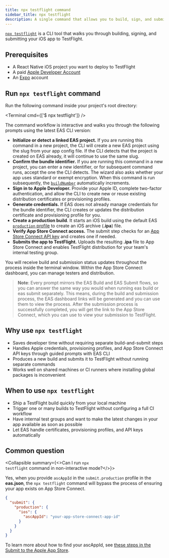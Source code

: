 ```yaml
---
title: npx testflight command
sidebar_title: npx testflight
description: A single command that allows you to build, sign, and submit your iOS app to TestFlight.
---
```



[`npx testflight`](https://www.npmjs.com/package/testflight) is a CLI tool that walks you through building, signing, and submitting your iOS app to TestFlight.

## Prerequisites

- A React Native iOS project you want to deploy to TestFlight
- A paid [Apple Developer Account](https://developer.apple.com/account/)
- An [Expo](https://expo.dev/signup) account

## Run `npx testflight` command

Run the following command inside your project's root directory:

<Terminal cmd={['$ npx testflight']} />

The command workflow is interactive and walks you through the following prompts using the latest EAS CLI version:

- **Initialize or detect a linked EAS project.** If you are running this command in a new project, the CLI will create a new EAS project using the slug from your app config file. If the CLI detects that the project is created on EAS already, it will continue to use the same slug.
- **Confirm the bundle identifier.** If you are running this command in a new project, you can enter a new identifier, or for subsequent command runs, accept the one the CLI detects. The wizard also asks whether your app uses standard or exempt encryption. When this command is run subsequently, the [`buildNumber`](/tutorial/eas/manage-app-versions/#understanding-developer-facing-and-user-facing-app-versions) automatically increments.
- **Sign in to Apple Developer.** Provide your Apple ID, complete two-factor authentication, and allow the CLI to create new or reuse existing distribution certificates or provisioning profiles.
- **Generate credentials.** If EAS does not already manage credentials for the bundle identifier, the CLI creates or updates the distribution certificate and provisioning profile for you.
- **Create a production build**. It starts an iOS build using the default EAS [`production` profile](/build/eas-json/#production-builds) to create an iOS archive (**.ipa**) file.
- **Verify App Store Connect access.** The submit step checks for an [App Store Connect API key](https://expo.fyi/creating-asc-api-key) and creates one if needed.
- **Submits the app to TestFlight.** Uploads the resulting **.ipa** file to App Store Connect and enables TestFlight distribution for your team's internal testing group.

You will receive build and submission status updates throughout the process inside the terminal window. Within the App Store Connect dashboard, you can manage testers and distribution.

> **Note**: Every prompt mirrors the EAS Build and EAS Submit flows, so you can answer the same way you would when running eas build or eas submit separately. This means, during the build and submission process, the EAS dashboard links will be generated and you can use them to view the process. After the submission process is successfully completed, you will get the link to the App Store Connect, which you can use to view your submission to TestFlight.

## Why use `npx testflight`

- Saves developer time without requiring separate build-and-submit steps
- Handles Apple credentials, provisioning profiles, and App Store Connect API keys through guided prompts with EAS CLI
- Produces a new build and submits it to TestFlight without running separate commands
- Works well on shared machines or CI runners where installing global packages is inconvenient

## When to use `npx testflight`

- Ship a TestFlight build quickly from your local machine
- Trigger one or many builds to TestFlight without configuring a full CI workflow
- Have internal test groups and want to make the latest changes in your app available as soon as possible
- Let EAS handle certificates, provisioning profiles, and API keys automatically

## Common question

<Collapsible summary={<>Can I run <CODE>npx testflight</CODE> command in non-interactive mode?</>}>

Yes, when you provide `ascAppId` in the `submit.production` profile in the **eas.json**, the `npx testflight` command will bypass the process of ensuring your app exists on App Store Connect.

```json eas.json
{
  "submit": {
    "production": {
      "ios": {
        "ascAppId": "your-app-store-connect-app-id"
      }
    }
  }
}
```

To learn more about how to find your ascAppId, see [these steps in the Submit to the Apple App Store](/submit/ios/#how-to-find-ascappid).

</Collapsible>
